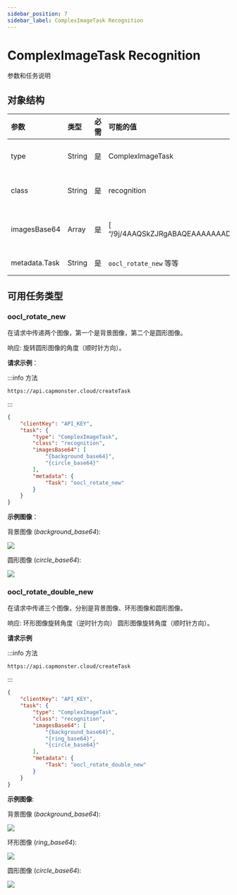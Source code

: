 ```yaml
---
sidebar_position: 7
sidebar_label: ComplexImageTask Recognition
---
```


# ComplexImageTask Recognition

参数和任务说明

## **对象结构**

|**参数**|**类型**|**必需**|**可能的值**|**描述**|
| :- | :- | :- | :- | :- |
|type|String|是|ComplexImageTask|指定任务对象类型|
|class|String|是|recognition|指定任务对象类|
|imagesBase64|Array|是|[ “/9j/4AAQSkZJRgABAQEAAAAAAAD…”]|仅图像的Base64编码|
|metadata.Task|String|是|`oocl_rotate_new` 等等|任务名称|

## **可用任务类型**

### **oocl_rotate_new**

在请求中传递两个图像，第一个是背景图像，第二个是圆形图像。

响应: 旋转圆形图像的角度（顺时针方向）。

**请求示例**：

:::info 方法
```http
https://api.capmonster.cloud/createTask
```
:::
```json
{
    "clientKey": "API_KEY",
    "task": {
        "type": "ComplexImageTask",
        "class": "recognition",
        "imagesBase64": [
            "{background_base64}",
            "{circle_base64}"
        ],
        "metadata": {
            "Task": "oocl_rotate_new"
        }
    }
}
```

**示例图像**：

背景图像 (*background_base64*):

![](ex1.png)

圆形图像 (*circle_base64*):

![](ex2.png)


### **oocl_rotate_double_new**

在请求中传递三个图像，分别是背景图像、环形图像和圆形图像。

响应: 环形图像旋转角度（逆时针方向）
圆形图像旋转角度（顺时针方向）。

**请求示例**

:::info 方法
```http
https://api.capmonster.cloud/createTask
```
:::
```json
{
    "clientKey": "API_KEY",
    "task": {
        "type": "ComplexImageTask",
        "class": "recognition",
        "imagesBase64": [
            "{background_base64}",
            "{ring_base64}",
            "{circle_base64}"
        ],
        "metadata": {
            "Task": "oocl_rotate_double_new"
        }
    }
}
```

**示例图像**:

背景图像 (*background_base64*):

![](ex3.png)

环形图像 (*ring_base64*):

![](ex4.png)

圆形图像 (*circle_base64*):

![](ex5.png)
